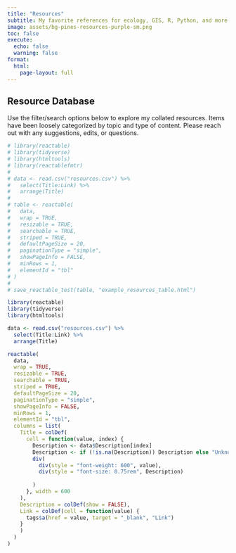 ---
title: "Resources"
subtitle: My favorite references for ecology, GIS, R, Python, and more.
image: assets/bg-pines-resources-purple-sm.png
toc: false
execute:
  echo: false
  warning: false
format: 
  html: 
    page-layout: full
---

## Resource Database

Use the filter/search options below to explore my collated resources. Items have been loosely categorized by topic and type of content. Please reach out with any suggestions, edits, or questions.

```{r}
# library(reactable)
# library(tidyverse)
# library(htmltools)
# library(reactablefmtr)
# 
# data <- read.csv("resources.csv") %>% 
#   select(Title:Link) %>% 
#   arrange(Title)
# 
# table <- reactable(
#   data,
#   wrap = TRUE,
#   resizable = TRUE,
#   searchable = TRUE,
#   striped = TRUE,
#   defaultPageSize = 20,
#   paginationType = "simple",
#   showPageInfo = FALSE,
#   minRows = 1,
#   elementId = "tbl"
# )
# 
# save_reactable_test(table, "example_resources_table.html")

```

```{r}
library(reactable)
library(tidyverse)
library(htmltools)

data <- read.csv("resources.csv") %>% 
  select(Title:Link) %>% 
  arrange(Title)

reactable(
  data,
  wrap = TRUE,
  resizable = TRUE,
  searchable = TRUE,
  striped = TRUE,
  defaultPageSize = 20,
  paginationType = "simple",
  showPageInfo = FALSE,
  minRows = 1,
  elementId = "tbl",
  columns = list(
    Title = colDef(
      cell = function(value, index) {
        Description <- data$Description[index]
        Description <- if (!is.na(Description)) Description else "Unknown"
        div(
          div(style = "font-weight: 600", value),
          div(style = "font-size: 0.75rem", Description)
          
        )
      }, width = 600
    ),
    Description = colDef(show = FALSE),
    Link = colDef(cell = function(value) {
      tags$a(href = value, target = "_blank", "Link")
    }
    )
  )
)
```

